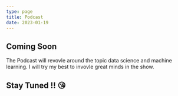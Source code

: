 ```yaml
---
type: page
title: Podcast
date: 2023-01-19
---
```


## Coming Soon

The Podcast will revovle around the topic data science and machine learning.
I will try my best to invovle great minds in the show.

## Stay Tuned !! 😘